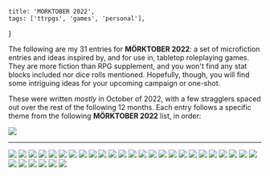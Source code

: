     title: 'MÖRKTOBER 2022',
    tags: ['ttrpgs', 'games', 'personal'],
}

The following are my 31 entries for **MÖRKTOBER 2022**: a set of microfiction entries and ideas inspired by, and for use in, tabletop roleplaying games. They are more fiction than RPG supplement, and you won't find any stat blocks included nor dice rolls mentioned. Hopefully, though, you will find some intriguing ideas for your upcoming campaign or one-shot.

These were written *mostly* in October of 2022, with a few stragglers spaced out over the rest of the following 12 months. Each entry follows a specific theme from the following **MÖRKTOBER 2022** list, in order:

<Image src="https://cesque.com/storage/23/08/10/960123872119.png" caption="the 31 key theme words for MÖRKTOBER 2022" />

---

<Image src="https://res.cloudinary.com/cesque/image/upload/v1691626748/morktober2022/morktober_1_rcivoh.png" />

<Image src="https://res.cloudinary.com/cesque/image/upload/v1691626748/morktober2022/morktober_2_ezkfbm.png" />

<Image src="https://res.cloudinary.com/cesque/image/upload/v1691626748/morktober2022/morktober_3_xrdcuk.png" />

<Image src="https://res.cloudinary.com/cesque/image/upload/v1691626749/morktober2022/morktober_4_gtnx45.png" />

<Image src="https://res.cloudinary.com/cesque/image/upload/v1691626749/morktober2022/morktober_5_yj57ot.png" />

<Image src="https://res.cloudinary.com/cesque/image/upload/v1691626749/morktober2022/morktober_6_daeldy.png" />

<Image src="https://res.cloudinary.com/cesque/image/upload/v1691626749/morktober2022/morktober_7_nivgeu.png" />

<Image src="https://res.cloudinary.com/cesque/image/upload/v1691626749/morktober2022/morktober_8_wgtvch.png" />

<Image src="https://res.cloudinary.com/cesque/image/upload/v1691626749/morktober2022/morktober_9_uueisx.png" />

<Image src="https://res.cloudinary.com/cesque/image/upload/v1691626749/morktober2022/morktober_10_xdkz6o.png" />

<Image src="https://res.cloudinary.com/cesque/image/upload/v1691626750/morktober2022/morktober_11_uoosu3.png" />

<Image src="https://res.cloudinary.com/cesque/image/upload/v1691626749/morktober2022/morktober_12_krlbcv.png" />

<Image src="https://res.cloudinary.com/cesque/image/upload/v1691626750/morktober2022/morktober_13_zmrexf.png" />

<Image src="https://res.cloudinary.com/cesque/image/upload/v1691626749/morktober2022/morktober_14_ur6jn6.png" />

<Image src="https://res.cloudinary.com/cesque/image/upload/v1691626750/morktober2022/morktober_15_q5hg5b.png" />

<Image src="https://res.cloudinary.com/cesque/image/upload/v1691626750/morktober2022/morktober_16_mzetos.png" />

<Image src="https://res.cloudinary.com/cesque/image/upload/v1691626750/morktober2022/morktober_17_xahjpk.png" />

<Image src="https://res.cloudinary.com/cesque/image/upload/v1691626750/morktober2022/morktober_18_zyl1nj.png" />

<Image src="https://res.cloudinary.com/cesque/image/upload/v1691626750/morktober2022/morktober_19_riqh3x.png" />

<Image src="https://res.cloudinary.com/cesque/image/upload/v1691626750/morktober2022/morktober_20_elomq9.png" />

<Image src="https://res.cloudinary.com/cesque/image/upload/v1691626750/morktober2022/morktober_21_b5yzlk.png" />

<Image src="https://res.cloudinary.com/cesque/image/upload/v1691626751/morktober2022/morktober_22_etyyvb.png" />

<Image src="https://res.cloudinary.com/cesque/image/upload/v1691626751/morktober2022/morktober_23_lxp8fh.png" />

<Image src="https://res.cloudinary.com/cesque/image/upload/v1691626751/morktober2022/morktober_24_etbuza.png" />

<Image src="https://res.cloudinary.com/cesque/image/upload/v1691626751/morktober2022/morktober_25_uwmb76.png" />

<Image src="https://res.cloudinary.com/cesque/image/upload/v1691626750/morktober2022/morktober_26_bltex5.png" />

<Image src="https://res.cloudinary.com/cesque/image/upload/v1691626751/morktober2022/morktober_27_af5qjh.png" />

<Image src="https://res.cloudinary.com/cesque/image/upload/v1691626751/morktober2022/morktober_28_t24avt.png" />

<Image src="https://res.cloudinary.com/cesque/image/upload/v1691626751/morktober2022/morktober_29_c2wfxw.png" />

<Image src="https://res.cloudinary.com/cesque/image/upload/v1691626751/morktober2022/morktober_30_hilccw.png" />

<Image src="https://res.cloudinary.com/cesque/image/upload/v1691626751/morktober2022/morktober_31_c8lin2.png" />